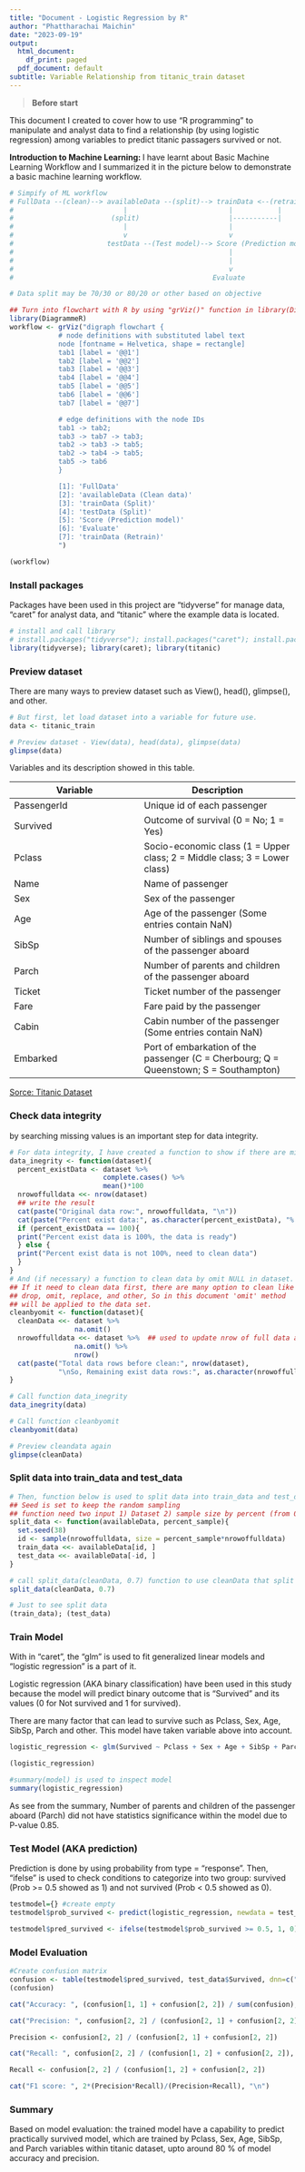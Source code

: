 ---
title: "Document - Logistic Regression by R"
author: "Phattharachai Maichin"
date: "2023-09-19"
output:
  html_document: 
    df_print: paged
  pdf_document: default
subtitle: Variable Relationship from titanic_train dataset
---
> **Before start**

This document I created to cover how to use "R programming" to manipulate and analyst data to find a relationship (by using logistic regression) among variables to predict titanic passagers survived or not.

**Introduction to Machine Learning: **
I have learnt about Basic Machine Learning Workflow and I summarized it in the picture below to demonstrate a basic machine learning workflow.

```{r echo=FALSE}
# Simpify of ML workflow
# FullData --(clean)--> availableData --(split)--> trainData <--(retrain)
#                           |                         |           |
#                        (split)                      |-----------|
#                           |                         |
#                           v                         v                              
#                       testData --(Test model)--> Score (Prediction model)
#                                                     |
#                                                     |
#                                                     v
#                                                 Evaluate

# Data split may be 70/30 or 80/20 or other based on objective

## Turn into flowchart with R by using "grViz()" function in library(DiagrammeR)
library(DiagrammeR)
workflow <- grViz("digraph flowchart {
            # node definitions with substituted label text
            node [fontname = Helvetica, shape = rectangle]        
            tab1 [label = '@@1']
            tab2 [label = '@@2']
            tab3 [label = '@@3']
            tab4 [label = '@@4']
            tab5 [label = '@@5']
            tab6 [label = '@@6']
            tab7 [label = '@@7']

            # edge definitions with the node IDs
            tab1 -> tab2;
            tab3 -> tab7 -> tab3;
            tab2 -> tab3 -> tab5;
            tab2 -> tab4 -> tab5;
            tab5 -> tab6
            }

            [1]: 'FullData'
            [2]: 'availableData (Clean data)'
            [3]: 'trainData (Split)'
            [4]: 'testData (Split)'
            [5]: 'Score (Prediction model)'
            [6]: 'Evaluate'
            [7]: 'trainData (Retrain)'
            ")

(workflow)
```

### Install packages
Packages have been used in this project are "tidyverse" for manage data, "caret" for analyst data, and "titanic" where the example data is located.
```{r include=FALSE}
# install and call library
# install.packages("tidyverse"); install.packages("caret"); install.packages("titanic")
library(tidyverse); library(caret); library(titanic)
```
### Preview dataset
There are many ways to preview dataset such as View(), head(), glimpse(), and other.
```{r}
# But first, let load dataset into a variable for future use.
data <- titanic_train

# Preview dataset - View(data), head(data), glimpse(data)
glimpse(data)
```
 
Variables and its description showed in this table.
 
 Variable | Description 
----------|------------
 PassengerId | Unique id of each passenger 
 Survived | Outcome of survival (0 = No; 1 = Yes) 
 Pclass | Socio-economic class (1 = Upper class; 2 = Middle class; 3 = Lower class)
 Name | Name of passenger
 Sex | Sex of the passenger 
 Age | Age of the passenger (Some entries contain NaN)
 SibSp | Number of siblings and spouses of the passenger aboard
 Parch | Number of parents and children of the passenger aboard 
 Ticket | Ticket number of the passenger 
 Fare | Fare paid by the passenger 
 Cabin | Cabin number of the passenger (Some entries contain NaN) 
 Embarked | Port of embarkation of the passenger (C = Cherbourg; Q = Queenstown; S = Southampton) 
[Sorce: Titanic Dataset](https://indrayantom.github.io/titanic_guided/)

### Check data integrity
by searching missing values is an important step for data integrity. 
```{r}
# For data integrity, I have created a function to show if there are missing value in dataset.
data_inegrity <- function(dataset){
  percent_existData <- dataset %>% 
                       complete.cases() %>%
                       mean()*100
  nrowoffulldata <<- nrow(dataset)
  ## write the result
  cat(paste("Original data row:", nrowoffulldata, "\n"))
  cat(paste("Percent exist data:", as.character(percent_existData), "% \n"))
  if (percent_existData == 100){
  print("Percent exist data is 100%, the data is ready")
  } else {
  print("Percent exist data is not 100%, need to clean data")
  }
}
# And (if necessary) a function to clean data by omit NULL in dataset.
## If it need to clean data first, there are many option to clean like 
## drop, omit, replace, and other, So in this document 'omit' method 
## will be applied to the data set.
cleanbyomit <- function(dataset){  
  cleanData <<- dataset %>%         
                na.omit()
  nrowoffulldata <<- dataset %>%  ## used to update nrow of full data after omit
                na.omit() %>%
                nrow()
  cat(paste("Total data rows before clean:", nrow(dataset),
            "\nSo, Remaining exist data rows:", as.character(nrowoffulldata)))
}

# Call function data_inegrity
data_inegrity(data) 

# Call function cleanbyomit
cleanbyomit(data)

# Preview cleandata again
glimpse(cleanData)
```

### Split data into train_data and test_data
```{r}
# Then, function below is used to split data into train_data and test_data
## Seed is set to keep the random sampling
## function need two input 1) Dataset 2) sample size by percent (from 0 - 1)
split_data <- function(availableData, percent_sample){
  set.seed(38)
  id <- sample(nrowoffulldata, size = percent_sample*nrowoffulldata)
  train_data <<- availableData[id, ]
  test_data <<- availableData[-id, ]
}

# call split_data(cleanData, 0.7) function to use cleanData that split 70% to train and 30% to test set
split_data(cleanData, 0.7)

# Just to see split data
(train_data); (test_data)
```
### Train Model
With in "caret", the "glm" is used to fit generalized linear models and "logistic regression" is a part of it.

Logistic regression (AKA binary classification) have been used in this study because the model will predict binary outcome that is "Survived" and its values (0 for Not survived and 1 for survived).

There are many factor that can lead to survive such as Pclass, Sex, Age, SibSp, Parch and other. This model have taken variable above into account.
```{r}
logistic_regression <- glm(Survived ~ Pclass + Sex + Age + SibSp + Parch, data = train_data, family = "binomial")

(logistic_regression)

#summary(model) is used to inspect model
summary(logistic_regression)
```
As see from the summary, Number of parents and children of the passenger aboard (Parch) did not have statistics significance within the model due to P-value 0.85.

### Test Model (AKA prediction)
Prediction is done by using probability from type = "response".
Then, "ifelse" is used to check conditions to categorize into two group: survived (Prob >= 0.5 showed as 1) and not survived (Prob < 0.5 showed as 0).
```{r}
testmodel={} #create empty
testmodel$prob_survived <- predict(logistic_regression, newdata = test_data, type = "response")

testmodel$pred_survived <- ifelse(testmodel$prob_survived >= 0.5, 1, 0)
```

### Model Evaluation
```{r}
#Create confusion matrix
confusion <- table(testmodel$pred_survived, test_data$Survived, dnn=c("Predicted", "Actual"))
(confusion)

cat("Accuracy: ", (confusion[1, 1] + confusion[2, 2]) / sum(confusion), "\n")

cat("Precision: ", confusion[2, 2] / (confusion[2, 1] + confusion[2, 2]), "\n")

Precision <- confusion[2, 2] / (confusion[2, 1] + confusion[2, 2])

cat("Recall: ", confusion[2, 2] / (confusion[1, 2] + confusion[2, 2]), "\n")

Recall <- confusion[2, 2] / (confusion[1, 2] + confusion[2, 2])

cat("F1 score: ", 2*(Precision*Recall)/(Precision+Recall), "\n")

```
### Summary
Based on model evaluation: the trained model have a capability to predict practically survived model, which are trained by Pclass, Sex, Age, SibSp, and Parch variables within titanic dataset, upto around 80 % of model accuracy and precision.